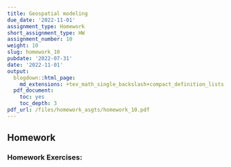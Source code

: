 ```yaml
---
title: Geospatial modeling
due_date: '2022-11-01'
assignment_type: Homework
short_assignment_type: HW
assignment_number: 10
weight: 10
slug: homework_10
pubdate: '2022-07-31'
date: '2022-11-01'
output:
  blogdown::html_page:
    md_extensions: +tex_math_single_backslash+compact_definition_lists
  pdf_document:
    toc: yes
    toc_depth: 3
pdf_url: /files/homework_asgts/homework_10.pdf
---
```

## Homework

### Homework Exercises:

